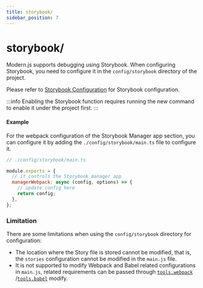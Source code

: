 ```yaml
---
title: storybook/
sidebar_position: 7
---
```


# storybook/

Modern.js supports debugging using Storybook. When configuring Storybook, you need to configure it in the `config/storybook` directory of the project.

Please refer to [Storybook Configuration](https://storybook.js.org/docs/react/configure/overview) for Storybook configuration.

:::info
Enabling the Storybook function requires running the new command to enable it under the project first.
:::

#### Example

For the webpack configuration of the Storybook Manager app section, you can configure it by adding the `./config/storybook/main.ts` file to configure it.

```js
// ./config/storybook/main.ts

module.exports = {
  // it controls the Storybook manager app
  managerWebpack: async (config, options) => {
    // update config here
    return config;
  },
};
```

### Limitation

There are some limitations when using the `config/storybook` directory for configuration:

- The location where the Story file is stored cannot be modified, that is, the `stories` configuration cannot be modified in the `main.js` file.
- It is not supported to modify Webpack and Babel related configurations in `main.js`, related requirements can be passed through [`tools.webpack`](/configure/app/tools/webpack.html) /[`tools.babel`](/configure/app/tools/babel.html) modify.

